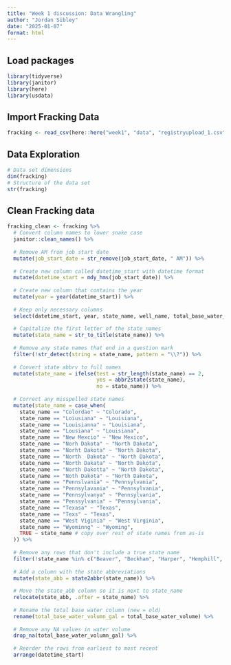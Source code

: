 ```yaml
---
title: "Week 1 discussion: Data Wrangling"
author: "Jordan Sibley"
date: "2025-01-07"
format: html
---
```


## Load packages 
```r
library(tidyverse)
library(janitor)
library(here)
library(usdata)
```

## Import Fracking Data 
```r
fracking <- read_csv(here::here("week1", "data", "registryupload_1.csv"))
```


## Data Exploration 
```r
# Data set dimensions 
dim(fracking)
# Structure of the data set 
str(fracking)
```


## Clean Fracking data 
```r
fracking_clean <- fracking %>% 
  # Convert column names to lower snake case 
  janitor::clean_names() %>% 
  
  # Remove AM from job start date 
  mutate(job_start_date = str_remove(job_start_date, " AM")) %>% 
  
  # Create new column called datetime_start with datetime format 
  mutate(datetime_start = mdy_hms(job_start_date)) %>%
  
  # Create new column that contains the year 
  mutate(year = year(datetime_start)) %>% 
  
  # Keep only necessary columns 
  select(datetime_start, year, state_name, well_name, total_base_water_volume) %>% 
  
  # Capitalize the first letter of the state names
  mutate(state_name = str_to_title(state_name)) %>% 
  
  # Remove any state names that end in a question mark 
  filter(!str_detect(string = state_name, pattern = "\\?")) %>% 
  
  # Convert state abbrv to full names 
  mutate(state_name = ifelse(test = str_length(state_name) == 2,
                             yes = abbr2state(state_name),
                             no = state_name)) %>% 
  
  # Correct any misspelled state names 
  mutate(state_name = case_when(
    state_name == "Colordao" ~ "Colorado",
    state_name == "Loiusiana" ~ "Louisiana",
    state_name == "Louisianna" ~ "Louisiana",
    state_name == "Lousiana" ~ "Louisiana",
    state_name == "New Mexcio" ~ "New Mexico",
    state_name == "Norh Dakota" ~ "North Dakota",
    state_name == "Norht Dakota" ~ "North Dakota",
    state_name == "North  Dakota" ~ "North Dakota",
    state_name == "North Dakata" ~ "North Dakota",
    state_name == "North Dakotta" ~ "North Dakota",
    state_name == "Noth Dakota" ~ "North Dakota",
    state_name == "Pennslvania" ~ "Pennsylvania",
    state_name == "Pennsylavania" ~ "Pennsylvania",
    state_name == "Pennsylvanya" ~ "Pennsylvania",
    state_name == "Penssylvania" ~ "Pennsylvania",
    state_name == "Texasa" ~ "Texas",
    state_name == "Texs" ~ "Texas", 
    state_name == "West Viginia" ~ "West Virginia",
    state_name == "Wyominng" ~ "Wyoming", 
    TRUE ~ state_name # copy over rest of state names from as-is
  )) %>% 
  
  # Remove any rows that don't include a true state name 
  filter(!state_name %in% c("Beaver", "Beckham", "Harper", "Hemphill", "Midland", "Red River", "Roosevelt", "Rusk", "State", "Ward")) %>% 
  
  # Add a column with the state abbreviations 
  mutate(state_abb = state2abbr(state_name)) %>% 
  
  # Move the state_abb column so it is next to state_name 
  relocate(state_abb, .after = state_name) %>% 
  
  # Rename the total base water column (new = old)
  rename(total_base_water_volumn_gal = total_base_water_volume) %>% 
  
  # Remove any NA values in water volume
  drop_na(total_base_water_volumn_gal) %>% 
  
  # Reorder the rows from earliest to most recent 
  arrange(datetime_start)
  
```


